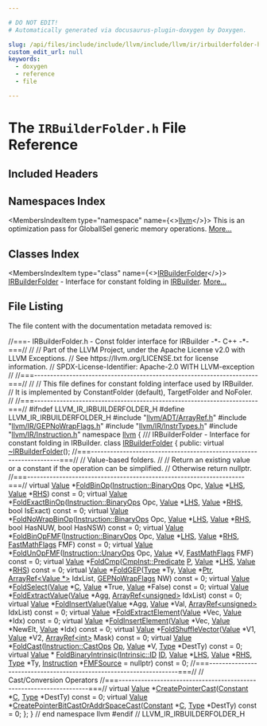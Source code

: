 ```yaml
---

# DO NOT EDIT!
# Automatically generated via docusaurus-plugin-doxygen by Doxygen.

slug: /api/files/include/include/llvm/include/llvm/ir/irbuilderfolder-h
custom_edit_url: null
keywords:
  - doxygen
  - reference
  - file

---
```





# The `IRBuilderFolder.h` File Reference

<DoxygenPage pluginConfig={pluginConfig}>



## Included Headers

<IncludesList>
<IncludesListItem
  filePath="llvm/ADT/ArrayRef.h"
  permalink="/docs/api/files/include/include/llvm/include/llvm/adt/arrayref-h"
  isLocal="true" />
<IncludesListItem
  filePath="llvm/IR/GEPNoWrapFlags.h"
  permalink="/docs/api/files/include/include/llvm/include/llvm/ir/gepnowrapflags-h"
  isLocal="true" />
<IncludesListItem
  filePath="llvm/IR/InstrTypes.h"
  permalink="/docs/api/files/include/include/llvm/include/llvm/ir/instrtypes-h"
  isLocal="true" />
<IncludesListItem
  filePath="llvm/IR/Instruction.h"
  permalink="/docs/api/files/include/include/llvm/include/llvm/ir/instruction-h"
  isLocal="true" />
</IncludesList>

## Namespaces Index

<MembersIndex>

<MembersIndexItem
  type="namespace"
  name={<><a href="/docs/api/namespaces/llvm">llvm</a></>}>
This is an optimization pass for GlobalISel generic memory operations. <a href="/docs/api/namespaces/llvm/#details">More...</a>
</MembersIndexItem>

</MembersIndex>

## Classes Index

<MembersIndex>

<MembersIndexItem
  type="class"
  name={<><a href="/docs/api/classes/llvm/irbuilderfolder">IRBuilderFolder</a></>}>
<a href="/docs/api/classes/llvm/irbuilderfolder">IRBuilderFolder</a> - Interface for constant folding in <a href="/docs/api/classes/llvm/irbuilder">IRBuilder</a>. <a href="/docs/api/classes/llvm/irbuilderfolder/#details">More...</a>
</MembersIndexItem>

</MembersIndex>


## File Listing

The file content with the documentation metadata removed is:

<ProgramListing>

<Link id="l00001" /><CodeLine lineNumber="1"><Highlight kind="comment">//===- IRBuilderFolder.h - Const folder interface for IRBuilder -&#42;- C++ -&#42;-===//</Highlight><Highlight kind="normal"></Highlight></CodeLine>
<Link id="l00002" /><CodeLine lineNumber="2"><Highlight kind="normal"></Highlight><Highlight kind="comment">//</Highlight><Highlight kind="normal"></Highlight></CodeLine>
<Link id="l00003" /><CodeLine lineNumber="3"><Highlight kind="normal"></Highlight><Highlight kind="comment">// Part of the LLVM Project, under the Apache License v2.0 with LLVM Exceptions.</Highlight><Highlight kind="normal"></Highlight></CodeLine>
<Link id="l00004" /><CodeLine lineNumber="4"><Highlight kind="normal"></Highlight><Highlight kind="comment">// See https://llvm.org/LICENSE.txt for license information.</Highlight><Highlight kind="normal"></Highlight></CodeLine>
<Link id="l00005" /><CodeLine lineNumber="5"><Highlight kind="normal"></Highlight><Highlight kind="comment">// SPDX-License-Identifier: Apache-2.0 WITH LLVM-exception</Highlight><Highlight kind="normal"></Highlight></CodeLine>
<Link id="l00006" /><CodeLine lineNumber="6"><Highlight kind="normal"></Highlight><Highlight kind="comment">//</Highlight><Highlight kind="normal"></Highlight></CodeLine>
<Link id="l00007" /><CodeLine lineNumber="7"><Highlight kind="normal"></Highlight><Highlight kind="comment">//===----------------------------------------------------------------------===//</Highlight><Highlight kind="normal"></Highlight></CodeLine>
<Link id="l00008" /><CodeLine lineNumber="8"><Highlight kind="normal"></Highlight><Highlight kind="comment">//</Highlight><Highlight kind="normal"></Highlight></CodeLine>
<Link id="l00009" /><CodeLine lineNumber="9"><Highlight kind="normal"></Highlight><Highlight kind="comment">// This file defines for constant folding interface used by IRBuilder.</Highlight><Highlight kind="normal"></Highlight></CodeLine>
<Link id="l00010" /><CodeLine lineNumber="10"><Highlight kind="normal"></Highlight><Highlight kind="comment">// It is implemented by ConstantFolder (default), TargetFolder and NoFoler.</Highlight><Highlight kind="normal"></Highlight></CodeLine>
<Link id="l00011" /><CodeLine lineNumber="11"><Highlight kind="normal"></Highlight><Highlight kind="comment">//</Highlight><Highlight kind="normal"></Highlight></CodeLine>
<Link id="l00012" /><CodeLine lineNumber="12"><Highlight kind="normal"></Highlight><Highlight kind="comment">//===----------------------------------------------------------------------===//</Highlight><Highlight kind="normal"></Highlight></CodeLine>
<Link id="l00013" /><CodeLine lineNumber="13"><Highlight kind="normal"></Highlight></CodeLine>
<Link id="l00014" /><CodeLine lineNumber="14"><Highlight kind="normal"></Highlight><Highlight kind="preprocessor">#ifndef LLVM&#95;IR&#95;IRBUILDERFOLDER&#95;H</Highlight><Highlight kind="normal"></Highlight></CodeLine>
<Link id="l00015" /><CodeLine lineNumber="15"><Highlight kind="normal"></Highlight><Highlight kind="preprocessor">#define LLVM&#95;IR&#95;IRBUILDERFOLDER&#95;H</Highlight><Highlight kind="normal"></Highlight></CodeLine>
<Link id="l00016" /><CodeLine lineNumber="16"><Highlight kind="normal"></Highlight></CodeLine>
<Link id="l00017" /><CodeLine lineNumber="17"><Highlight kind="normal"></Highlight><Highlight kind="preprocessor">#include &quot;<a href="/docs/api/files/include/include/llvm/include/llvm/adt/arrayref-h">llvm/ADT/ArrayRef.h</a>&quot;</Highlight><Highlight kind="normal"></Highlight></CodeLine>
<Link id="l00018" /><CodeLine lineNumber="18"><Highlight kind="normal"></Highlight><Highlight kind="preprocessor">#include &quot;<a href="/docs/api/files/include/include/llvm/include/llvm/ir/gepnowrapflags-h">llvm/IR/GEPNoWrapFlags.h</a>&quot;</Highlight><Highlight kind="normal"></Highlight></CodeLine>
<Link id="l00019" /><CodeLine lineNumber="19"><Highlight kind="normal"></Highlight><Highlight kind="preprocessor">#include &quot;<a href="/docs/api/files/include/include/llvm/include/llvm/ir/instrtypes-h">llvm/IR/InstrTypes.h</a>&quot;</Highlight><Highlight kind="normal"></Highlight></CodeLine>
<Link id="l00020" /><CodeLine lineNumber="20"><Highlight kind="normal"></Highlight><Highlight kind="preprocessor">#include &quot;<a href="/docs/api/files/include/include/llvm/include/llvm/ir/instruction-h">llvm/IR/Instruction.h</a>&quot;</Highlight><Highlight kind="normal"></Highlight></CodeLine>
<Link id="l00021" /><CodeLine lineNumber="21"><Highlight kind="normal"></Highlight></CodeLine>
<Link id="l00022" /><CodeLine lineNumber="22"><Highlight kind="normal"></Highlight><Highlight kind="keyword">namespace </Highlight><Highlight kind="normal"><a href="/docs/api/namespaces/llvm">llvm</a> &#123;</Highlight></CodeLine>
<Link id="l00023" /><CodeLine lineNumber="23"><Highlight kind="normal"></Highlight><Highlight kind="comment"></Highlight></CodeLine>
<Link id="l00024" /><CodeLine lineNumber="24"><Highlight kind="comment">/// IRBuilderFolder - Interface for constant folding in IRBuilder.</Highlight><Highlight kind="normal"></Highlight></CodeLine>
<Link id="l00025" /><CodeLine lineNumber="25" lineLink="/docs/api/classes/llvm/irbuilderfolder"><Highlight kind="normal"></Highlight><Highlight kind="keyword">class </Highlight><Highlight kind="normal"><a href="/docs/api/classes/llvm/irbuilderfolder">IRBuilderFolder</a> &#123;</Highlight></CodeLine>
<Link id="l00026" /><CodeLine lineNumber="26"><Highlight kind="normal"></Highlight><Highlight kind="keyword">public</Highlight><Highlight kind="normal">:</Highlight></CodeLine>
<Link id="l00027" /><CodeLine lineNumber="27" lineLink="/docs/api/classes/llvm/irbuilderfolder/#a54787fcd711bcec0cb0e38bc3623a0d0"><Highlight kind="normal">  </Highlight><Highlight kind="keyword">virtual</Highlight><Highlight kind="normal"> <a href="/docs/api/classes/llvm/irbuilderfolder/#a54787fcd711bcec0cb0e38bc3623a0d0">~IRBuilderFolder</a>();</Highlight></CodeLine>
<Link id="l00028" /><CodeLine lineNumber="28"><Highlight kind="normal"></Highlight></CodeLine>
<Link id="l00029" /><CodeLine lineNumber="29"><Highlight kind="normal">  </Highlight><Highlight kind="comment">//===--------------------------------------------------------------------===//</Highlight><Highlight kind="normal"></Highlight></CodeLine>
<Link id="l00030" /><CodeLine lineNumber="30"><Highlight kind="normal">  </Highlight><Highlight kind="comment">// Value-based folders.</Highlight><Highlight kind="normal"></Highlight></CodeLine>
<Link id="l00031" /><CodeLine lineNumber="31"><Highlight kind="normal">  </Highlight><Highlight kind="comment">//</Highlight><Highlight kind="normal"></Highlight></CodeLine>
<Link id="l00032" /><CodeLine lineNumber="32"><Highlight kind="normal">  </Highlight><Highlight kind="comment">// Return an existing value or a constant if the operation can be simplified.</Highlight><Highlight kind="normal"></Highlight></CodeLine>
<Link id="l00033" /><CodeLine lineNumber="33"><Highlight kind="normal">  </Highlight><Highlight kind="comment">// Otherwise return nullptr.</Highlight><Highlight kind="normal"></Highlight></CodeLine>
<Link id="l00034" /><CodeLine lineNumber="34"><Highlight kind="normal">  </Highlight><Highlight kind="comment">//===--------------------------------------------------------------------===//</Highlight><Highlight kind="normal"></Highlight></CodeLine>
<Link id="l00035" /><CodeLine lineNumber="35"><Highlight kind="normal"></Highlight></CodeLine>
<Link id="l00036" /><CodeLine lineNumber="36" lineLink="/docs/api/classes/llvm/irbuilderfolder/#a0579b67af3a10f2c5b378c9683f52c7c"><Highlight kind="normal">  </Highlight><Highlight kind="keyword">virtual</Highlight><Highlight kind="normal"> <a href="/docs/api/classes/llvm/value">Value</a> &#42;<a href="/docs/api/classes/llvm/irbuilderfolder/#a0579b67af3a10f2c5b378c9683f52c7c">FoldBinOp</a>(<a href="/docs/api/classes/llvm/instruction/#ac26154a24f393f523c87cc5f8239f36c">Instruction::BinaryOps</a> Opc, <a href="/docs/api/classes/llvm/value">Value</a> &#42;<a href="/docs/api/files/lib/lib/target/lib/target/x86/x86partialreduction-cpp/#a9e1483f7215664a2315c53c3558d9a8d">LHS</a>,</Highlight></CodeLine>
<Link id="l00037" /><CodeLine lineNumber="37"><Highlight kind="normal">                           <a href="/docs/api/classes/llvm/value">Value</a> &#42;<a href="/docs/api/files/lib/lib/target/lib/target/x86/x86partialreduction-cpp/#a87b8bfbbe9d8f7146d7f20a5fb42efd0">RHS</a>) </Highlight><Highlight kind="keyword">const</Highlight><Highlight kind="normal"> = 0;</Highlight></CodeLine>
<Link id="l00038" /><CodeLine lineNumber="38"><Highlight kind="normal"></Highlight></CodeLine>
<Link id="l00039" /><CodeLine lineNumber="39" lineLink="/docs/api/classes/llvm/irbuilderfolder/#a899fb54fe186d8006c4dda1bfff1ba01"><Highlight kind="normal">  </Highlight><Highlight kind="keyword">virtual</Highlight><Highlight kind="normal"> <a href="/docs/api/classes/llvm/value">Value</a> &#42;<a href="/docs/api/classes/llvm/irbuilderfolder/#a899fb54fe186d8006c4dda1bfff1ba01">FoldExactBinOp</a>(<a href="/docs/api/classes/llvm/instruction/#ac26154a24f393f523c87cc5f8239f36c">Instruction::BinaryOps</a> Opc, <a href="/docs/api/classes/llvm/value">Value</a> &#42;<a href="/docs/api/files/lib/lib/target/lib/target/x86/x86partialreduction-cpp/#a9e1483f7215664a2315c53c3558d9a8d">LHS</a>,</Highlight></CodeLine>
<Link id="l00040" /><CodeLine lineNumber="40"><Highlight kind="normal">                                <a href="/docs/api/classes/llvm/value">Value</a> &#42;<a href="/docs/api/files/lib/lib/target/lib/target/x86/x86partialreduction-cpp/#a87b8bfbbe9d8f7146d7f20a5fb42efd0">RHS</a>, </Highlight><Highlight kind="keywordtype">bool</Highlight><Highlight kind="normal"> IsExact) </Highlight><Highlight kind="keyword">const</Highlight><Highlight kind="normal"> = 0;</Highlight></CodeLine>
<Link id="l00041" /><CodeLine lineNumber="41"><Highlight kind="normal"></Highlight></CodeLine>
<Link id="l00042" /><CodeLine lineNumber="42" lineLink="/docs/api/classes/llvm/irbuilderfolder/#adcf7a20bbd65afbf2b75e77afd8bbfcb"><Highlight kind="normal">  </Highlight><Highlight kind="keyword">virtual</Highlight><Highlight kind="normal"> <a href="/docs/api/classes/llvm/value">Value</a> &#42;<a href="/docs/api/classes/llvm/irbuilderfolder/#adcf7a20bbd65afbf2b75e77afd8bbfcb">FoldNoWrapBinOp</a>(<a href="/docs/api/classes/llvm/instruction/#ac26154a24f393f523c87cc5f8239f36c">Instruction::BinaryOps</a> Opc, <a href="/docs/api/classes/llvm/value">Value</a> &#42;<a href="/docs/api/files/lib/lib/target/lib/target/x86/x86partialreduction-cpp/#a9e1483f7215664a2315c53c3558d9a8d">LHS</a>,</Highlight></CodeLine>
<Link id="l00043" /><CodeLine lineNumber="43"><Highlight kind="normal">                                 <a href="/docs/api/classes/llvm/value">Value</a> &#42;<a href="/docs/api/files/lib/lib/target/lib/target/x86/x86partialreduction-cpp/#a87b8bfbbe9d8f7146d7f20a5fb42efd0">RHS</a>, </Highlight><Highlight kind="keywordtype">bool</Highlight><Highlight kind="normal"> HasNUW,</Highlight></CodeLine>
<Link id="l00044" /><CodeLine lineNumber="44"><Highlight kind="normal">                                 </Highlight><Highlight kind="keywordtype">bool</Highlight><Highlight kind="normal"> HasNSW) </Highlight><Highlight kind="keyword">const</Highlight><Highlight kind="normal"> = 0;</Highlight></CodeLine>
<Link id="l00045" /><CodeLine lineNumber="45"><Highlight kind="normal"></Highlight></CodeLine>
<Link id="l00046" /><CodeLine lineNumber="46" lineLink="/docs/api/classes/llvm/irbuilderfolder/#a082bd0e5af3e2ec5e82ec791d20334b2"><Highlight kind="normal">  </Highlight><Highlight kind="keyword">virtual</Highlight><Highlight kind="normal"> <a href="/docs/api/classes/llvm/value">Value</a> &#42;<a href="/docs/api/classes/llvm/irbuilderfolder/#a082bd0e5af3e2ec5e82ec791d20334b2">FoldBinOpFMF</a>(<a href="/docs/api/classes/llvm/instruction/#ac26154a24f393f523c87cc5f8239f36c">Instruction::BinaryOps</a> Opc, <a href="/docs/api/classes/llvm/value">Value</a> &#42;<a href="/docs/api/files/lib/lib/target/lib/target/x86/x86partialreduction-cpp/#a9e1483f7215664a2315c53c3558d9a8d">LHS</a>,</Highlight></CodeLine>
<Link id="l00047" /><CodeLine lineNumber="47"><Highlight kind="normal">                              <a href="/docs/api/classes/llvm/value">Value</a> &#42;<a href="/docs/api/files/lib/lib/target/lib/target/x86/x86partialreduction-cpp/#a87b8bfbbe9d8f7146d7f20a5fb42efd0">RHS</a>, <a href="/docs/api/classes/llvm/fastmathflags">FastMathFlags</a> FMF) </Highlight><Highlight kind="keyword">const</Highlight><Highlight kind="normal"> = 0;</Highlight></CodeLine>
<Link id="l00048" /><CodeLine lineNumber="48"><Highlight kind="normal"></Highlight></CodeLine>
<Link id="l00049" /><CodeLine lineNumber="49" lineLink="/docs/api/classes/llvm/irbuilderfolder/#a030f30db3b026958eb42a51d3a50607c"><Highlight kind="normal">  </Highlight><Highlight kind="keyword">virtual</Highlight><Highlight kind="normal"> <a href="/docs/api/classes/llvm/value">Value</a> &#42;<a href="/docs/api/classes/llvm/irbuilderfolder/#a030f30db3b026958eb42a51d3a50607c">FoldUnOpFMF</a>(<a href="/docs/api/classes/llvm/instruction/#af9f57a32b08304fea642871735717f24">Instruction::UnaryOps</a> Opc, <a href="/docs/api/classes/llvm/value">Value</a> &#42;V,</Highlight></CodeLine>
<Link id="l00050" /><CodeLine lineNumber="50"><Highlight kind="normal">                             <a href="/docs/api/classes/llvm/fastmathflags">FastMathFlags</a> FMF) </Highlight><Highlight kind="keyword">const</Highlight><Highlight kind="normal"> = 0;</Highlight></CodeLine>
<Link id="l00051" /><CodeLine lineNumber="51"><Highlight kind="normal"></Highlight></CodeLine>
<Link id="l00052" /><CodeLine lineNumber="52" lineLink="/docs/api/classes/llvm/irbuilderfolder/#a02f1b4831dd84a884e90ac3186e72166"><Highlight kind="normal">  </Highlight><Highlight kind="keyword">virtual</Highlight><Highlight kind="normal"> <a href="/docs/api/classes/llvm/value">Value</a> &#42;<a href="/docs/api/classes/llvm/irbuilderfolder/#a02f1b4831dd84a884e90ac3186e72166">FoldCmp</a>(<a href="/docs/api/classes/llvm/cmpinst/#a2be3583dac92a031fa1458d4d992c78b">CmpInst::Predicate</a> <a href="/docs/api/files/lib/lib/option/option-cpp/#a04665169063c8ca1f2ea96c27fc7c2b2">P</a>, <a href="/docs/api/classes/llvm/value">Value</a> &#42;<a href="/docs/api/files/lib/lib/target/lib/target/x86/x86partialreduction-cpp/#a9e1483f7215664a2315c53c3558d9a8d">LHS</a>,</Highlight></CodeLine>
<Link id="l00053" /><CodeLine lineNumber="53"><Highlight kind="normal">                         <a href="/docs/api/classes/llvm/value">Value</a> &#42;<a href="/docs/api/files/lib/lib/target/lib/target/x86/x86partialreduction-cpp/#a87b8bfbbe9d8f7146d7f20a5fb42efd0">RHS</a>) </Highlight><Highlight kind="keyword">const</Highlight><Highlight kind="normal"> = 0;</Highlight></CodeLine>
<Link id="l00054" /><CodeLine lineNumber="54"><Highlight kind="normal"></Highlight></CodeLine>
<Link id="l00055" /><CodeLine lineNumber="55" lineLink="/docs/api/classes/llvm/irbuilderfolder/#a8d5d8212ed37da08da18bc54d806e091"><Highlight kind="normal">  </Highlight><Highlight kind="keyword">virtual</Highlight><Highlight kind="normal"> <a href="/docs/api/classes/llvm/value">Value</a> &#42;<a href="/docs/api/classes/llvm/irbuilderfolder/#a8d5d8212ed37da08da18bc54d806e091">FoldGEP</a>(<a href="/docs/api/classes/llvm/type">Type</a> &#42;Ty, <a href="/docs/api/classes/llvm/value">Value</a> &#42;<a href="/docs/api/files/lib/lib/analysis/targetlibraryinfo-cpp/#aca185e6d0e9f423dbb24440206454872a11dbf501abf829b3ab7049c2d3a8a053">Ptr</a>, <a href="/docs/api/classes/llvm/arrayref">ArrayRef&lt;Value &#42;&gt;</a> IdxList,</Highlight></CodeLine>
<Link id="l00056" /><CodeLine lineNumber="56"><Highlight kind="normal">                         <a href="/docs/api/classes/llvm/gepnowrapflags">GEPNoWrapFlags</a> NW) </Highlight><Highlight kind="keyword">const</Highlight><Highlight kind="normal"> = 0;</Highlight></CodeLine>
<Link id="l00057" /><CodeLine lineNumber="57"><Highlight kind="normal"></Highlight></CodeLine>
<Link id="l00058" /><CodeLine lineNumber="58" lineLink="/docs/api/classes/llvm/irbuilderfolder/#a280564ab4f750ccd38ef40e0f27cece6"><Highlight kind="normal">  </Highlight><Highlight kind="keyword">virtual</Highlight><Highlight kind="normal"> <a href="/docs/api/classes/llvm/value">Value</a> &#42;<a href="/docs/api/classes/llvm/irbuilderfolder/#a280564ab4f750ccd38ef40e0f27cece6">FoldSelect</a>(<a href="/docs/api/classes/llvm/value">Value</a> &#42;<a href="/docs/api/namespaces/llvm/callingconv/#ac6aa1387c4375260e2468eb5a77fdb4cafd841a49aec1539bc88abc8ff9e170fb">C</a>, <a href="/docs/api/classes/llvm/value">Value</a> &#42;True, <a href="/docs/api/classes/llvm/value">Value</a> &#42;False) </Highlight><Highlight kind="keyword">const</Highlight><Highlight kind="normal"> = 0;</Highlight></CodeLine>
<Link id="l00059" /><CodeLine lineNumber="59"><Highlight kind="normal"></Highlight></CodeLine>
<Link id="l00060" /><CodeLine lineNumber="60" lineLink="/docs/api/classes/llvm/irbuilderfolder/#ae1bdaba08720e39cb0d2008cfd83006f"><Highlight kind="normal">  </Highlight><Highlight kind="keyword">virtual</Highlight><Highlight kind="normal"> <a href="/docs/api/classes/llvm/value">Value</a> &#42;<a href="/docs/api/classes/llvm/irbuilderfolder/#ae1bdaba08720e39cb0d2008cfd83006f">FoldExtractValue</a>(<a href="/docs/api/classes/llvm/value">Value</a> &#42;Agg,</Highlight></CodeLine>
<Link id="l00061" /><CodeLine lineNumber="61"><Highlight kind="normal">                                  <a href="/docs/api/classes/llvm/arrayref">ArrayRef&lt;unsigned&gt;</a> IdxList) </Highlight><Highlight kind="keyword">const</Highlight><Highlight kind="normal"> = 0;</Highlight></CodeLine>
<Link id="l00062" /><CodeLine lineNumber="62"><Highlight kind="normal"></Highlight></CodeLine>
<Link id="l00063" /><CodeLine lineNumber="63" lineLink="/docs/api/classes/llvm/irbuilderfolder/#ab7eee0f55e90f79910033ff0dd86066c"><Highlight kind="normal">  </Highlight><Highlight kind="keyword">virtual</Highlight><Highlight kind="normal"> <a href="/docs/api/classes/llvm/value">Value</a> &#42;<a href="/docs/api/classes/llvm/irbuilderfolder/#ab7eee0f55e90f79910033ff0dd86066c">FoldInsertValue</a>(<a href="/docs/api/classes/llvm/value">Value</a> &#42;Agg, <a href="/docs/api/classes/llvm/value">Value</a> &#42;Val,</Highlight></CodeLine>
<Link id="l00064" /><CodeLine lineNumber="64"><Highlight kind="normal">                                 <a href="/docs/api/classes/llvm/arrayref">ArrayRef&lt;unsigned&gt;</a> IdxList) </Highlight><Highlight kind="keyword">const</Highlight><Highlight kind="normal"> = 0;</Highlight></CodeLine>
<Link id="l00065" /><CodeLine lineNumber="65"><Highlight kind="normal"></Highlight></CodeLine>
<Link id="l00066" /><CodeLine lineNumber="66" lineLink="/docs/api/classes/llvm/irbuilderfolder/#a74f77338290673d11c6b3f0d57538333"><Highlight kind="normal">  </Highlight><Highlight kind="keyword">virtual</Highlight><Highlight kind="normal"> <a href="/docs/api/classes/llvm/value">Value</a> &#42;<a href="/docs/api/classes/llvm/irbuilderfolder/#a74f77338290673d11c6b3f0d57538333">FoldExtractElement</a>(<a href="/docs/api/classes/llvm/value">Value</a> &#42;Vec, <a href="/docs/api/classes/llvm/value">Value</a> &#42;Idx) </Highlight><Highlight kind="keyword">const</Highlight><Highlight kind="normal"> = 0;</Highlight></CodeLine>
<Link id="l00067" /><CodeLine lineNumber="67"><Highlight kind="normal"></Highlight></CodeLine>
<Link id="l00068" /><CodeLine lineNumber="68" lineLink="/docs/api/classes/llvm/irbuilderfolder/#a5827fde104e68f44d9911a7d786098ad"><Highlight kind="normal">  </Highlight><Highlight kind="keyword">virtual</Highlight><Highlight kind="normal"> <a href="/docs/api/classes/llvm/value">Value</a> &#42;<a href="/docs/api/classes/llvm/irbuilderfolder/#a5827fde104e68f44d9911a7d786098ad">FoldInsertElement</a>(<a href="/docs/api/classes/llvm/value">Value</a> &#42;Vec, <a href="/docs/api/classes/llvm/value">Value</a> &#42;NewElt,</Highlight></CodeLine>
<Link id="l00069" /><CodeLine lineNumber="69"><Highlight kind="normal">                                   <a href="/docs/api/classes/llvm/value">Value</a> &#42;Idx) </Highlight><Highlight kind="keyword">const</Highlight><Highlight kind="normal"> = 0;</Highlight></CodeLine>
<Link id="l00070" /><CodeLine lineNumber="70"><Highlight kind="normal"></Highlight></CodeLine>
<Link id="l00071" /><CodeLine lineNumber="71" lineLink="/docs/api/classes/llvm/irbuilderfolder/#a35741bda69659f4dec63f9a2be919d8d"><Highlight kind="normal">  </Highlight><Highlight kind="keyword">virtual</Highlight><Highlight kind="normal"> <a href="/docs/api/classes/llvm/value">Value</a> &#42;<a href="/docs/api/classes/llvm/irbuilderfolder/#a35741bda69659f4dec63f9a2be919d8d">FoldShuffleVector</a>(<a href="/docs/api/classes/llvm/value">Value</a> &#42;V1, <a href="/docs/api/classes/llvm/value">Value</a> &#42;V2,</Highlight></CodeLine>
<Link id="l00072" /><CodeLine lineNumber="72"><Highlight kind="normal">                                   <a href="/docs/api/classes/llvm/arrayref">ArrayRef&lt;int&gt;</a> Mask) </Highlight><Highlight kind="keyword">const</Highlight><Highlight kind="normal"> = 0;</Highlight></CodeLine>
<Link id="l00073" /><CodeLine lineNumber="73"><Highlight kind="normal"></Highlight></CodeLine>
<Link id="l00074" /><CodeLine lineNumber="74" lineLink="/docs/api/classes/llvm/irbuilderfolder/#a67734beb8520210ac4d77b9bfd5c29c0"><Highlight kind="normal">  </Highlight><Highlight kind="keyword">virtual</Highlight><Highlight kind="normal"> <a href="/docs/api/classes/llvm/value">Value</a> &#42;<a href="/docs/api/classes/llvm/irbuilderfolder/#a67734beb8520210ac4d77b9bfd5c29c0">FoldCast</a>(<a href="/docs/api/classes/llvm/instruction/#afa0b2fa29ba074f2b6ec9ac11163f2d9">Instruction::CastOps</a> <a href="/docs/api/namespaces/llvm/#ab471937b9a227e70c7fe8bd9604014d6">Op</a>, <a href="/docs/api/classes/llvm/value">Value</a> &#42;V,</Highlight></CodeLine>
<Link id="l00075" /><CodeLine lineNumber="75"><Highlight kind="normal">                          <a href="/docs/api/classes/llvm/type">Type</a> &#42;DestTy) </Highlight><Highlight kind="keyword">const</Highlight><Highlight kind="normal"> = 0;</Highlight></CodeLine>
<Link id="l00076" /><CodeLine lineNumber="76"><Highlight kind="normal"></Highlight></CodeLine>
<Link id="l00077" /><CodeLine lineNumber="77"><Highlight kind="normal">  </Highlight><Highlight kind="keyword">virtual</Highlight><Highlight kind="normal"> <a href="/docs/api/classes/llvm/value">Value</a> &#42;</Highlight></CodeLine>
<Link id="l00078" /><CodeLine lineNumber="78" lineLink="/docs/api/classes/llvm/irbuilderfolder/#a6cd860ff753b2a55a0535edf372b22eb"><Highlight kind="normal">  <a href="/docs/api/classes/llvm/irbuilderfolder/#a6cd860ff753b2a55a0535edf372b22eb">FoldBinaryIntrinsic</a>(<a href="/docs/api/namespaces/llvm/intrinsic/#a80add6b3b1cdaec560907995127adc16">Intrinsic::ID</a> <a href="/docs/api/namespaces/llvm/callingconv/#abdf8cf606905c10634e831390981b0ed">ID</a>, <a href="/docs/api/classes/llvm/value">Value</a> &#42;<a href="/docs/api/files/lib/lib/target/lib/target/x86/x86partialreduction-cpp/#a9e1483f7215664a2315c53c3558d9a8d">LHS</a>, <a href="/docs/api/classes/llvm/value">Value</a> &#42;<a href="/docs/api/files/lib/lib/target/lib/target/x86/x86partialreduction-cpp/#a87b8bfbbe9d8f7146d7f20a5fb42efd0">RHS</a>, <a href="/docs/api/classes/llvm/type">Type</a> &#42;Ty,</Highlight></CodeLine>
<Link id="l00079" /><CodeLine lineNumber="79"><Highlight kind="normal">                      <a href="/docs/api/classes/llvm/instruction">Instruction</a> &#42;<a href="/docs/api/classes/llvm/fmfsource">FMFSource</a> = </Highlight><Highlight kind="keyword">nullptr</Highlight><Highlight kind="normal">) </Highlight><Highlight kind="keyword">const</Highlight><Highlight kind="normal"> = 0;</Highlight></CodeLine>
<Link id="l00080" /><CodeLine lineNumber="80"><Highlight kind="normal"></Highlight></CodeLine>
<Link id="l00081" /><CodeLine lineNumber="81"><Highlight kind="normal">  </Highlight><Highlight kind="comment">//===--------------------------------------------------------------------===//</Highlight><Highlight kind="normal"></Highlight></CodeLine>
<Link id="l00082" /><CodeLine lineNumber="82"><Highlight kind="normal">  </Highlight><Highlight kind="comment">// Cast/Conversion Operators</Highlight><Highlight kind="normal"></Highlight></CodeLine>
<Link id="l00083" /><CodeLine lineNumber="83"><Highlight kind="normal">  </Highlight><Highlight kind="comment">//===--------------------------------------------------------------------===//</Highlight><Highlight kind="normal"></Highlight></CodeLine>
<Link id="l00084" /><CodeLine lineNumber="84"><Highlight kind="normal"></Highlight></CodeLine>
<Link id="l00085" /><CodeLine lineNumber="85" lineLink="/docs/api/classes/llvm/irbuilderfolder/#a5eacc9be6f9dadc1b6dbb36b647ac292"><Highlight kind="normal">  </Highlight><Highlight kind="keyword">virtual</Highlight><Highlight kind="normal"> <a href="/docs/api/classes/llvm/value">Value</a> &#42;<a href="/docs/api/classes/llvm/irbuilderfolder/#a5eacc9be6f9dadc1b6dbb36b647ac292">CreatePointerCast</a>(<a href="/docs/api/classes/llvm/constant">Constant</a> &#42;<a href="/docs/api/namespaces/llvm/callingconv/#ac6aa1387c4375260e2468eb5a77fdb4cafd841a49aec1539bc88abc8ff9e170fb">C</a>, <a href="/docs/api/classes/llvm/type">Type</a> &#42;DestTy) </Highlight><Highlight kind="keyword">const</Highlight><Highlight kind="normal"> = 0;</Highlight></CodeLine>
<Link id="l00086" /><CodeLine lineNumber="86" lineLink="/docs/api/classes/llvm/irbuilderfolder/#a4249217f7045bee2b68e05b40c26da62"><Highlight kind="normal">  </Highlight><Highlight kind="keyword">virtual</Highlight><Highlight kind="normal"> <a href="/docs/api/classes/llvm/value">Value</a> &#42;<a href="/docs/api/classes/llvm/irbuilderfolder/#a4249217f7045bee2b68e05b40c26da62">CreatePointerBitCastOrAddrSpaceCast</a>(<a href="/docs/api/classes/llvm/constant">Constant</a> &#42;<a href="/docs/api/namespaces/llvm/callingconv/#ac6aa1387c4375260e2468eb5a77fdb4cafd841a49aec1539bc88abc8ff9e170fb">C</a>,</Highlight></CodeLine>
<Link id="l00087" /><CodeLine lineNumber="87"><Highlight kind="normal">                                                     <a href="/docs/api/classes/llvm/type">Type</a> &#42;DestTy) </Highlight><Highlight kind="keyword">const</Highlight><Highlight kind="normal"> = 0;</Highlight></CodeLine>
<Link id="l00088" /><CodeLine lineNumber="88"><Highlight kind="normal">&#125;;</Highlight></CodeLine>
<Link id="l00089" /><CodeLine lineNumber="89"><Highlight kind="normal"></Highlight></CodeLine>
<Link id="l00090" /><CodeLine lineNumber="90"><Highlight kind="normal">&#125; </Highlight><Highlight kind="comment">// end namespace llvm</Highlight><Highlight kind="normal"></Highlight></CodeLine>
<Link id="l00091" /><CodeLine lineNumber="91"><Highlight kind="normal"></Highlight></CodeLine>
<Link id="l00092" /><CodeLine lineNumber="92"><Highlight kind="normal"></Highlight><Highlight kind="preprocessor">#endif </Highlight><Highlight kind="comment">// LLVM&#95;IR&#95;IRBUILDERFOLDER&#95;H</Highlight><Highlight kind="normal"></Highlight></CodeLine>

</ProgramListing>


</DoxygenPage>
